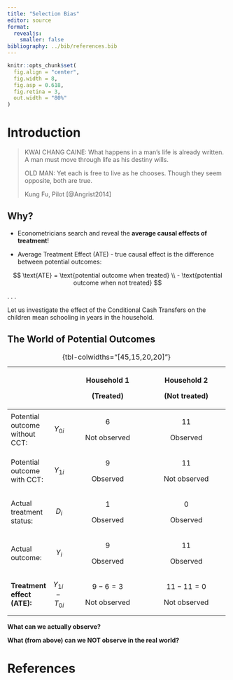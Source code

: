 ```yaml
---
title: "Selection Bias"
editor: source
format:
  revealjs: 
    smaller: false
bibliography: ../bib/references.bib
---
```


```r
knitr::opts_chunk$set(
  fig.align = "center",
  fig.width = 8,
  fig.asp = 0.618,
  fig.retina = 3,
  out.width = "80%"
)
```

# Introduction

> KWAI CHANG CAINE: What happens in a man's life is already written. A man must move through life as his destiny wills.
>
> OLD MAN: Yet each is free to live as he chooses. Though they seem opposite, both are true.
>
> Kung Fu, Pilot [@Angrist2014]

## Why?

-   Econometricians search and reveal the **average causal effects of treatment**!

-   Average Treatment Effect (ATE) - true causal effect is the difference between potential outcomes:

$$
\text{ATE} = \text{potential outcome when treated} \\ - \text{potential outcome when not treated}
$$

. . .

Let us investigate the effect of the Conditional Cash Transfers on the children mean schooling in years in the household.

## The World of Potential Outcomes {.smaller}

+--------------------------------+-------------------+------------------------------------------------------------------------------------------------+------------------------------------------------------------------------------------------------+
|                                |                   | Household 1                                                                                    | Household 2                                                                                    |
|                                |                   |                                                                                                |                                                                                                |
|                                |                   | (Treated)                                                                                      | (Not treated)                                                                                  |
+================================+:=================:+:==============================================================================================:+:==============================================================================================:+
| Potential outcome without CCT: | $Y_{0i}$          | 6                                                                                              | 11                                                                                             |
|                                |                   |                                                                                                |                                                                                                |
|                                |                   | [[Not observed]{.fragment .highlight-red fragment-index="10"}]{.fragment fragment-index="10"}  | [[Observed]{.fragment .highlight-green fragment-index="9"}]{.fragment fragment-index="9"}      |
+--------------------------------+-------------------+------------------------------------------------------------------------------------------------+------------------------------------------------------------------------------------------------+
| Potential outcome with CCT:    | $Y_{1i}$          | 9                                                                                              | 11                                                                                             |
|                                |                   |                                                                                                |                                                                                                |
|                                |                   | [[Observed]{.fragment .highlight-green fragment-index="8"}]{.fragment fragment-index="8"}      | [[Not observed]{.fragment .highlight-red fragment-index="11"}]{.fragment fragment-index="11"}  |
+--------------------------------+-------------------+------------------------------------------------------------------------------------------------+------------------------------------------------------------------------------------------------+
| Actual treatment status:       | $D_{i}$           | 1                                                                                              | 0                                                                                              |
|                                |                   |                                                                                                |                                                                                                |
|                                |                   | [[Observed]{.fragment .highlight-green fragment-index="6"}]{.fragment fragment-index="6"}      | [[Observed]{.fragment .highlight-green fragment-index="7"}]{.fragment fragment-index="7"}      |
+--------------------------------+-------------------+------------------------------------------------------------------------------------------------+------------------------------------------------------------------------------------------------+
| Actual outcome:                | $Y_{i}$           | 9                                                                                              | 11                                                                                             |
|                                |                   |                                                                                                |                                                                                                |
|                                |                   | [[Observed]{.fragment .highlight-green fragment-index="4"}]{.fragment fragment-index="4"}      | [[Observed]{.fragment .highlight-green fragment-index="5"}]{.fragment fragment-index="5"}      |
+--------------------------------+-------------------+------------------------------------------------------------------------------------------------+------------------------------------------------------------------------------------------------+
| **Treatment effect (ATE):**    | $Y_{1i} - T_{0i}$ | $9-6=3$                                                                                        | $11-11=0$                                                                                      |
|                                |                   |                                                                                                |                                                                                                |
|                                |                   | [[Not observed]{.fragment .highlight-red fragment-index="12"}]{.fragment fragment-index="12"}  | [[Not observed]{.fragment .highlight-red fragment-index="13"}]{.fragment fragment-index="13"}  |
+--------------------------------+-------------------+------------------------------------------------------------------------------------------------+------------------------------------------------------------------------------------------------+

: {tbl-colwidths="[45,15,20,20]"}

::: {.fragment .highlight-green fragment-index="2"}
**What can we actually observe?**
:::

::: {.fragment .highlight-red fragment-index="3"}
**What (from above) can we NOT observe in the real world?**
:::

# References
